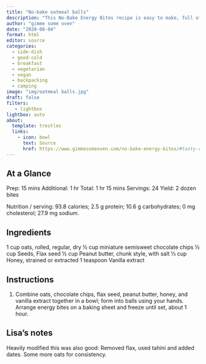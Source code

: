 ```yaml
---
title: "No-bake oatmeal balls"
description: "This No-Bake Energy Bites recipe is easy to make, full of feel-good ingredients, and irresistibly delicious!"
author: "gimme some oven"
date: "2020-08-04"
format: html
editor: source
categories:
  - side-dish
  - good-cold
  - breakfast
  - vegetarian
  - vegan
  - backpacking
  - camping
image: "img/oatmeal balls.jpg"
draft: false
filters:
   - lightbox
lightbox: auto
about:
  template: trestles
  links:
    - icon: bowl
      text: Source
      href: https://www.gimmesomeoven.com/no-bake-energy-bites/#tasty-recipes-66977
---
```


## At a Glance

Prep: 15 mins
Additional: 1 hr
Total: 1 hr 15 mins
Servings: 24
Yield: 2 dozen bites

Nutrition / serving: 93.8 calories; 2.5 g protein; 10.6 g carbohydrates; 0 mg cholesterol; 27.9 mg sodium. 

## Ingredients

1 cup oats, rolled, regular, dry
½ cup miniature semisweet chocolate chips
½ cup Seeds, Flax seed
½ cup Peanut butter, chunk style, with salt
⅓ cup Honey, strained or extracted
1 teaspoon Vanilla extract


## Instructions

1. Combine oats, chocolate chips, flax seed, peanut butter, honey, and vanilla extract together in a bowl; form into balls using your hands. Arrange energy bites on a baking sheet and freeze until set, about 1 hour.

## Lisa's notes

Heavily modified this was also good: Removed flax, used tahini and added dates. Some more oats for consistency. 

